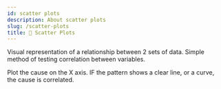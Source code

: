 ```yaml
---
id: scatter plots
description: About scatter plots
slug: /scatter-plots
title: 💠 Scatter Plots
---
```



Visual representation of a relationship between 2 sets of data. Simple method of testing correlation between variables. 

Plot the cause on the X axis. IF the pattern shows a clear line, or a curve, the cause is correlated.